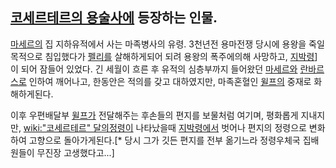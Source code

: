 == [[코세르테르의 용술사]]에 등장하는 인물. ==

[[마세르]]의 집 지하유적에서 사는 마족병사의 유령.
3천년전 용마전쟁 당시에 용왕을 죽일 목적으로 침입했다가 [[펠리]]를 살해하게되어 되려 용왕의 폭주에의해 사망하고, [[지박령]]]이 되어 잠들어 있었다.
긴 세월이 흐른 후 유적의 심층부까지 들어왔던 [[마세르]]와 [[란바르스]]로 인하여 깨어나고, 한동안은 적의를 갖고 대하였지만, 마족혼혈인 [[윌프]]의 중재로 화해하게된다.

이후 우편배달부 [[윌프]]가 전달해주는 후손들의 편지를 보물처럼 여기며, 평화롭게 지내지만, [[wiki:"코세르테르" 달의정령]]이 나타났을때 [[지박령]]에서 벗어나 편지의 정령으로 변화하여 고향으로 돌아가게된다.[* 당시 그가 깃든 편지를 전부 옮기느라 정령우체국 집배원들이 무진장 고생했다고...]
